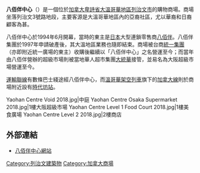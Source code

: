 {{coord|49.186346|N|123.133414|W|display=title}}
{{infobox shopping mall |
  | image = Yaohan Centre 2018.jpg
  | image_width = 250
  | caption = 八佰伴中心的3號路入口
  | shopping_mall_name = 八佰伴中心
  | location = [[加拿大|加拿大]] [[卑詩省|卑詩省]]<br>[[大溫哥華地區|大溫哥華地區]] [[列治文市|列治文市]]
  | opening_date = 1994年6月
  | manager = [[統一企業|統一集團]]
  | owner = [[統一企業|統一集團]]
  | number_of_stores = 80
  | number_of_anchors = 1
  | floors = 2
}}
'''八佰伴中心'''（{{lang-en|Yaohan Center}}）是一個位於[[加拿大|加拿大]][[卑詩省|卑詩省]][[大溫哥華地區|大溫哥華地區]][[列治文市|列治文市]]的購物商場。商場坐落列治文3號路{{tsl|en|Golden Village (Richmond, British Columbia)||黃金村}}地段，主要客源是大溫哥華地區內的亞裔社區，尤以華裔和日裔顧客為甚。

八佰伴中心於1994年6月開幕，當時的東主是[[日本|日本]]大型連鎖零售商[[八佰伴|八佰伴]]。八佰伴集團於1997年申請破產後，其大溫地區業務也隨即結束。商場被台商[[統一企業|統一集團]]（亦即附近統一廣場的東主）收購後繼續以「八佰伴中心」之名營運至今；而當年由八佰伴營辦的超級市場則被當地華人超市集團[[大統華|大統華]]接管，並易名為大阪超級市場營運至今。

[[運輸聯線|運輸聯線]]有數條巴士綫途經八佰伴中心，而[[溫哥華架空列車|溫哥華架空列車]]旗下的[[加拿大線|加拿大線]]則於商場附近設有[[時代坊站|時代坊站]]。

<gallery>
Yaohan Centre Void 2018.jpg|中庭
Yaohan Centre Osaka Supermarket 2018.jpg|1樓大阪超級市場
Yaohan Centre Level 1 Food Court 2018.jpg|1樓美食廣場
Yaohan Centre Level 2 2018.jpg|2樓商店
</gallery>

==外部連結==
*[http://www.yaohancentre.com/ 八佰伴中心網站]{{Wayback|url=http://www.yaohancentre.com/ |date=20090408042615 }}

[[Category:列治文建築物|Category:列治文建築物]]
[[Category:加拿大商場|Category:加拿大商場]]
